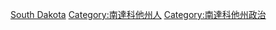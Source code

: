 [[Category:美國各州政治人物|South Dakota]]
[[Category:南達科他州人|Category:南達科他州人]]
[[Category:南達科他州政治|Category:南達科他州政治]]
